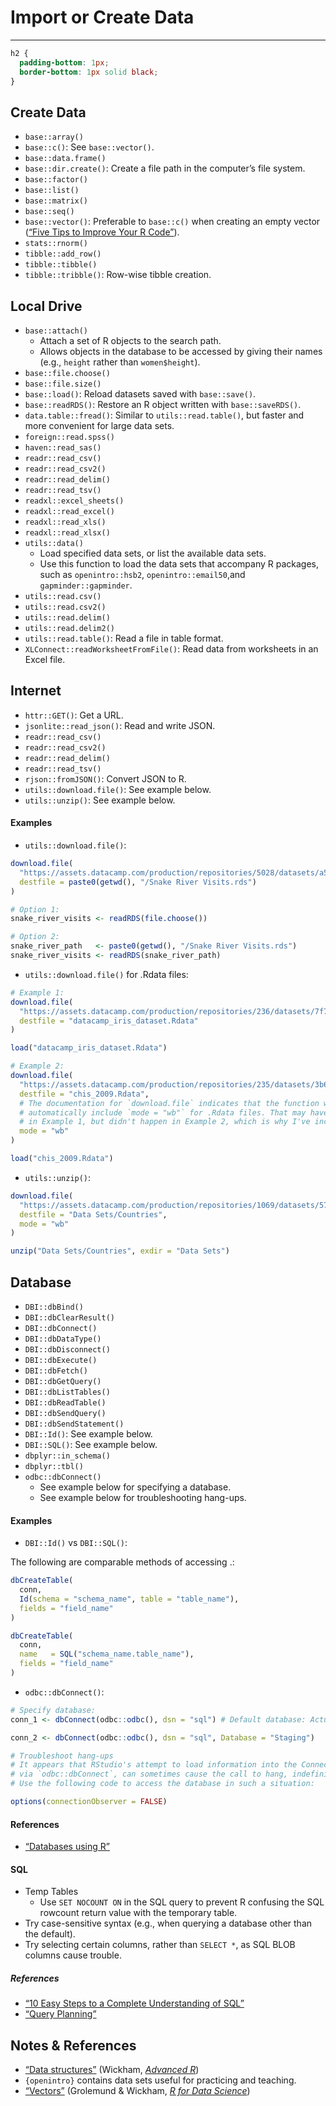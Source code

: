 # Import or Create Data
***

```css
h2 {
  padding-bottom: 1px;
  border-bottom: 1px solid black;
}
```

## Create Data

* `base::array()`
* `base::c()`: See `base::vector()`.
* `base::data.frame()`
* `base::dir.create()`: Create a file path in the computer's file system.
* `base::factor()`
* `base::list()`
* `base::matrix()`
* `base::seq()`
* `base::vector()`: Preferable to `base::c()` when creating an empty vector (["Five Tips to Improve Your R Code"](https://www.datacamp.com/community/tutorials/five-tips-r-code-improve)).
* `stats::rnorm()`
* `tibble::add_row()`
* `tibble::tibble()`
* `tibble::tribble()`: Row-wise tibble creation.

## Local Drive

* `base::attach()`
  * Attach a set of R objects to the search path.
  * Allows objects in the database to be accessed by giving their names (e.g., `height` rather than `women$height`).
* `base::file.choose()`
* `base::file.size()`
* `base::load()`: Reload datasets saved with `base::save()`.
* `base::readRDS()`: Restore an R object written with `base::saveRDS()`.
* `data.table::fread()`: Similar to `utils::read.table()`, but faster and more convenient for large data sets.
* `foreign::read.spss()`
* `haven::read_sas()`
* `readr::read_csv()`
* `readr::read_csv2()`
* `readr::read_delim()`
* `readr::read_tsv()`
* `readxl::excel_sheets()`
* `readxl::read_excel()`
* `readxl::read_xls()`
* `readxl::read_xlsx()`
* `utils::data()`
  * Load specified data sets, or list the available data sets.
  * Use this function to load the data sets that accompany R packages, such as `openintro::hsb2`, `openintro::email50`,and `gapminder::gapminder`.
* `utils::read.csv()`
* `utils::read.csv2()`
* `utils::read.delim()`
* `utils::read.delim2()`
* `utils::read.table()`: Read a file in table format.
* `XLConnect::readWorksheetFromFile()`: Read data from worksheets in an Excel file.

## Internet

* `httr::GET()`: Get a URL.
* `jsonlite::read_json()`: Read and write JSON.
* `readr::read_csv()`
* `readr::read_csv2()`
* `readr::read_delim()`
* `readr::read_tsv()`
* `rjson::fromJSON()`: Convert JSON to R.
* `utils::download.file()`: See example below.
* `utils::unzip()`: See example below.  

#### Examples

* `utils::download.file()`:

```r
download.file(
  "https://assets.datacamp.com/production/repositories/5028/datasets/a55843f83746968c7f118d82ed727db9c71e891f/snake_river_visits.rds",
  destfile = paste0(getwd(), "/Snake River Visits.rds")
)

# Option 1:
snake_river_visits <- readRDS(file.choose())

# Option 2:
snake_river_path   <- paste0(getwd(), "/Snake River Visits.rds")
snake_river_visits <- readRDS(snake_river_path)
```

* `utils::download.file()` for .Rdata files:

```r
# Example 1:
download.file(
  "https://assets.datacamp.com/production/repositories/236/datasets/7f714f993f1ad4c3d26412ae1e537ce6355b1b54/iris.RData", 
  destfile = "datacamp_iris_dataset.Rdata"
)

load("datacamp_iris_dataset.Rdata")

# Example 2:
download.file(
  "https://assets.datacamp.com/production/repositories/235/datasets/3b6fc2923b599058584b57d8c605c6bef454d273/CHIS2009_reduced_2.Rdata",
  destfile = "chis_2009.Rdata",
  # The documentation for `download.file` indicates that the function will
  # automatically include `mode = "wb"` for .Rdata files. That may have happened
  # in Example 1, but didn't happen in Example 2, which is why I've included it.
  mode = "wb"
)

load("chis_2009.Rdata")
```

* `utils::unzip()`:

```r
download.file(
  "https://assets.datacamp.com/production/repositories/1069/datasets/578834f5908e3b2fa575429a287586d1eaeb2e54/countries2.zip",
  destfile = "Data Sets/Countries",
  mode = "wb"
)

unzip("Data Sets/Countries", exdir = "Data Sets")
```

## Database

* `DBI::dbBind()`
* `DBI::dbClearResult()`
* `DBI::dbConnect()`
* `DBI::dbDataType()`
* `DBI::dbDisconnect()`
* `DBI::dbExecute()`
* `DBI::dbFetch()`
* `DBI::dbGetQuery()`
* `DBI::dbListTables()`
* `DBI::dbReadTable()`
* `DBI::dbSendQuery()`
* `DBI::dbSendStatement()`
* `DBI::Id()`: See example below.
* `DBI::SQL()`: See example below.
* `dbplyr::in_schema()`
* `dbplyr::tbl()`
* `odbc::dbConnect()`
  * See example below for specifying a database.
  * See example below for troubleshooting hang-ups.

#### Examples

* `DBI::Id()` vs `DBI::SQL()`:

The following are comparable methods of accessing <schema_name>.<table_name>:

```r
dbCreateTable(
  conn,
  Id(schema = "schema_name", table = "table_name"),
  fields = "field_name"
)

dbCreateTable(
  conn,
  name   = SQL("schema_name.table_name"),
  fields = "field_name"
)
```

* `odbc::dbConnect()`:

```r
# Specify database:
conn_1 <- dbConnect(odbc::odbc(), dsn = "sql") # Default database: Actuary

conn_2 <- dbConnect(odbc::odbc(), dsn = "sql", Database = "Staging")

# Troubleshoot hang-ups
# It appears that RStudio's attempt to load information into the Connection Pane,
# via `odbc::dbConnect`, can sometimes cause the call to hang, indefinitely.
# Use the following code to access the database in such a situation:

options(connectionObserver = FALSE)
```

#### References

* ["Databases using R"](db.rstudio.com)

#### SQL

* Temp Tables
  * Use `SET NOCOUNT ON` in the SQL query to prevent R confusing the SQL rowcount return value with the temporary table.
* Try case-sensitive syntax (e.g., when querying a database other than the default).
* Try selecting certain columns, rather than `SELECT *`, as SQL BLOB columns cause trouble. 

##### References

* ["10 Easy Steps to a Complete Understanding of SQL"](https://blog.jooq.org/2016/03/17/10-easy-steps-to-a-complete-understanding-of-sql/)
* ["Query Planning"](https://www.sqlite.org/queryplanner.html)

## Notes & References

* ["Data structures"](http://adv-r.had.co.nz/Data-structures.html) (Wickham, [*Advanced R*](http://adv-r.had.co.nz/))
* `{openintro}` contains data sets useful for practicing and teaching.
* ["Vectors"](https://r4ds.had.co.nz/vectors.html) (Grolemund & Wickham, [*R for Data Science*](https://r4ds.had.co.nz/))